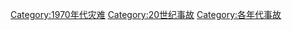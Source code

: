 [[Category:1970年代灾难|Category:1970年代灾难]]
[[Category:20世纪事故|Category:20世纪事故]]
[[Category:各年代事故|Category:各年代事故]]